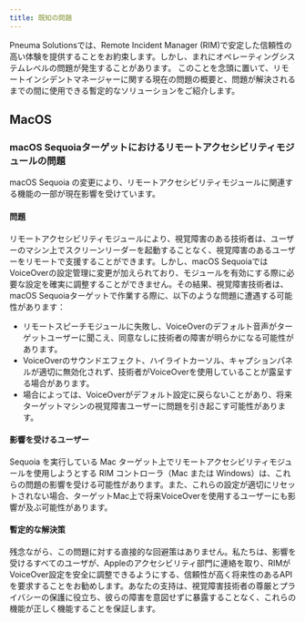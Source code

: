```yaml
---
title: 既知の問題
---
```



Pneuma Solutionsでは、Remote Incident Manager (RIM)で安定した信頼性の高い体験を提供することをお約束します。しかし、まれにオペレーティングシステムレベルの問題が発生することがあります。
このことを念頭に置いて、リモートインシデントマネージャーに関する現在の問題の概要と、問題が解決されるまでの間に使用できる暫定的なソリューションをご紹介します。

## MacOS

### macOS Sequoiaターゲットにおけるリモートアクセシビリティモジュールの問題

macOS Sequoia の変更により、リモートアクセシビリティモジュールに関連する機能の一部が現在影響を受けています。

#### 問題
リモートアクセシビリティモジュールにより、視覚障害のある技術者は、ユーザーのマシン上でスクリーンリーダーを起動することなく、視覚障害のあるユーザーをリモートで支援することができます。しかし、macOS SequoiaではVoiceOverの設定管理に変更が加えられており、モジュールを有効にする際に必要な設定を確実に調整することができません。その結果、視覚障害技術者は、macOS Sequoiaターゲットで作業する際に、以下のような問題に遭遇する可能性があります：

* リモートスピーチモジュールに失敗し、VoiceOverのデフォルト音声がターゲットユーザーに聞こえ、同意なしに技術者の障害が明らかになる可能性があります。
* VoiceOverのサウンドエフェクト、ハイライトカーソル、キャプションパネルが適切に無効化されず、技術者がVoiceOverを使用していることが露呈する場合があります。
* 場合によっては、VoiceOverがデフォルト設定に戻らないことがあり、将来ターゲットマシンの視覚障害ユーザーに問題を引き起こす可能性があります。

#### 影響を受けるユーザー
Sequoia を実行している Mac ターゲット上でリモートアクセシビリティモジュールを使用しようとする RIM コントローラ（Mac または Windows）は、これらの問題の影響を受ける可能性があります。また、これらの設定が適切にリセットされない場合、ターゲットMac上で将来VoiceOverを使用するユーザーにも影響が及ぶ可能性があります。

#### 暫定的な解決策
残念ながら、この問題に対する直接的な回避策はありません。私たちは、影響を受けるすべてのユーザが、Appleのアクセシビリティ部門に連絡を取り、RIMがVoiceOver設定を安全に調整できるようにする、信頼性が高く将来性のあるAPIを要求することをお勧めします。あなたの支持は、視覚障害技術者の尊厳とプライバシーの保護に役立ち、彼らの障害を意図せずに暴露することなく、これらの機能が正しく機能することを保証します。
